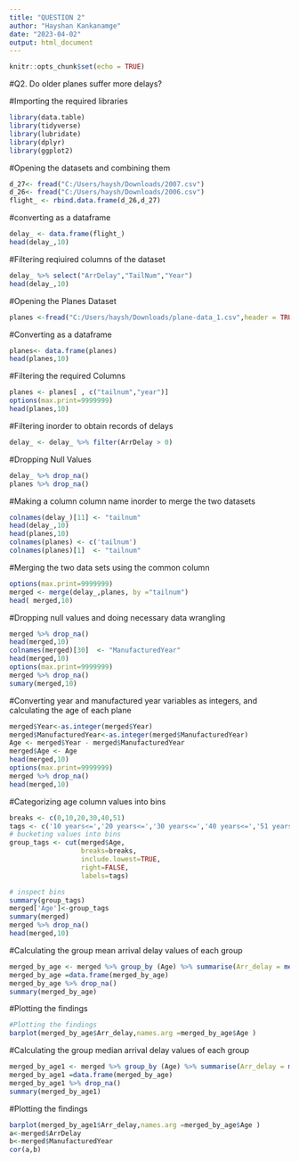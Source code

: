 ---
title: "QUESTION 2"
author: "Hayshan Kankanamge"
date: "2023-04-02"
output: html_document
---

```{r setup, include=FALSE}
knitr::opts_chunk$set(echo = TRUE)
```
#Q2. Do older planes suffer more delays?

#Importing the required libraries

```{r}
library(data.table)
library(tidyverse)
library(lubridate)
library(dplyr)
library(ggplot2)
```

#Opening the datasets and combining them

```{r}
d_27<- fread("C:/Users/haysh/Downloads/2007.csv")
d_26<- fread("C:/Users/haysh/Downloads/2006.csv")
flight_ <- rbind.data.frame(d_26,d_27)
```
#converting as a dataframe

```{r}
delay_ <- data.frame(flight_)
head(delay_,10)
```
#Filtering reqiuired columns of the dataset

```{r}
delay_ %>% select("ArrDelay","TailNum","Year")
head(delay_,10)
```

#Opening the Planes Dataset

```{r}
planes <-fread("C:/Users/haysh/Downloads/plane-data_1.csv",header = TRUE,fill=TRUE)
```
#Converting as a dataframe

```{r}
planes<- data.frame(planes)
head(planes,10)
```
#Filtering the required Columns 

```{r}
planes <- planes[ , c("tailnum","year")]
options(max.print=9999999)
head(planes,10)
```
#Filtering inorder to obtain records of delays

```{r}
delay_ <- delay_ %>% filter(ArrDelay > 0)
```

#Dropping Null Values

```{r}
delay_ %>% drop_na()
planes %>% drop_na()
```
#Making a column column name inorder to merge the two datasets
   
```{r}
colnames(delay_)[11] <- "tailnum"
head(delay_,10)
head(planes,10)
colnames(planes) <- c('tailnum')
colnames(planes)[1]  <- "tailnum" 
```
#Merging the two data sets using the common column

```{r}
options(max.print=9999999)
merged <- merge(delay_,planes, by ="tailnum")
head( merged,10)
```
#Dropping null values and doing necessary data wrangling 
```{r}
merged %>% drop_na()
head(merged,10)
colnames(merged)[30]  <- "ManufacturedYear" 
head(merged,10)
options(max.print=9999999)
merged %>% drop_na()
sumary(merged,10)
```

#Converting year and manufactured year variables as integers, and calculating the age of each plane
```{r}
merged$Year<-as.integer(merged$Year)
merged$ManufacturedYear<-as.integer(merged$ManufacturedYear)
Age <- merged$Year - merged$ManufacturedYear
merged$Age <- Age
head(merged,10)
options(max.print=9999999)
merged %>% drop_na()
head(merged,10)
```

#Categorizing age column values into bins 
```{r}
breaks <- c(0,10,20,30,40,51)
tags <- c('10 years<=','20 years<=','30 years<=','40 years<=','51 years<=')
# bucketing values into bins
group_tags <- cut(merged$Age, 
                  breaks=breaks, 
                  include.lowest=TRUE, 
                  right=FALSE, 
                  labels=tags)
```

```{r}
# inspect bins
summary(group_tags)
merged['Age']<-group_tags
summary(merged)
merged %>% drop_na()
head(merged,10)
```
                  
#Calculating the group mean arrival delay values of each group
```{r}
merged_by_age <- merged %>% group_by (Age) %>% summarise(Arr_delay = mean(ArrDelay),.groups = 'drop')
merged_by_age =data.frame(merged_by_age)
merged_by_age %>% drop_na()
summary(merged_by_age)

```
     
#Plotting the findings             
```{r}
#Plotting the findings
barplot(merged_by_age$Arr_delay,names.arg =merged_by_age$Age ) 


```
#Calculating the group median arrival delay values of each group
```{r}
merged_by_age1 <- merged %>% group_by (Age) %>% summarise(Arr_delay = median(ArrDelay),.groups = 'drop')
merged_by_age1 =data.frame(merged_by_age)
merged_by_age1 %>% drop_na()
summary(merged_by_age1)

```
#Plotting the findings

```{r}
barplot(merged_by_age1$Arr_delay,names.arg =merged_by_age$Age ) 
a<-merged$ArrDelay
b<-merged$ManufacturedYear
cor(a,b)
```
                  